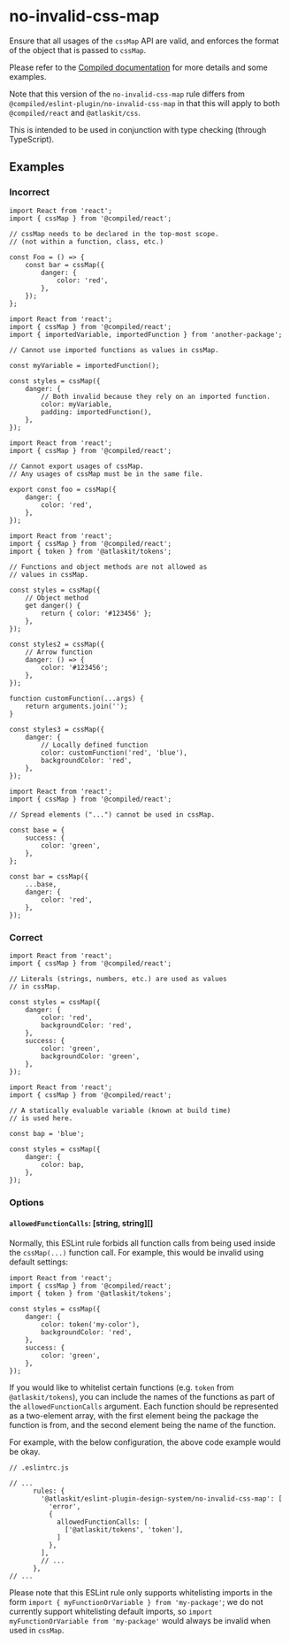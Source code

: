 # no-invalid-css-map

Ensure that all usages of the `cssMap` API are valid, and enforces the format of the object that is
passed to `cssMap`.

Please refer to the [Compiled documentation](https://compiledcssinjs.com/docs/api-cssmap) for more
details and some examples.

Note that this version of the `no-invalid-css-map` rule differs from
`@compiled/eslint-plugin/no-invalid-css-map` in that this will apply to both `@compiled/react` and
`@atlaskit/css`.

This is intended to be used in conjunction with type checking (through TypeScript).

## Examples

### Incorrect

```tsx
import React from 'react';
import { cssMap } from '@compiled/react';

// cssMap needs to be declared in the top-most scope.
// (not within a function, class, etc.)

const Foo = () => {
    const bar = cssMap({
        danger: {
            color: 'red',
        },
    });
};
```

```tsx
import React from 'react';
import { cssMap } from '@compiled/react';
import { importedVariable, importedFunction } from 'another-package';

// Cannot use imported functions as values in cssMap.

const myVariable = importedFunction();

const styles = cssMap({
    danger: {
        // Both invalid because they rely on an imported function.
        color: myVariable,
        padding: importedFunction(),
    },
});
```

```tsx
import React from 'react';
import { cssMap } from '@compiled/react';

// Cannot export usages of cssMap.
// Any usages of cssMap must be in the same file.

export const foo = cssMap({
    danger: {
        color: 'red',
    },
});
```

```tsx
import React from 'react';
import { cssMap } from '@compiled/react';
import { token } from '@atlaskit/tokens';

// Functions and object methods are not allowed as
// values in cssMap.

const styles = cssMap({
    // Object method
    get danger() {
        return { color: '#123456' };
    },
});

const styles2 = cssMap({
    // Arrow function
    danger: () => {
        color: '#123456';
    },
});

function customFunction(...args) {
    return arguments.join('');
}

const styles3 = cssMap({
    danger: {
        // Locally defined function
        color: customFunction('red', 'blue'),
        backgroundColor: 'red',
    },
});
```

```tsx
import React from 'react';
import { cssMap } from '@compiled/react';

// Spread elements ("...") cannot be used in cssMap.

const base = {
    success: {
        color: 'green',
    },
};

const bar = cssMap({
    ...base,
    danger: {
        color: 'red',
    },
});
```

### Correct

```tsx
import React from 'react';
import { cssMap } from '@compiled/react';

// Literals (strings, numbers, etc.) are used as values
// in cssMap.

const styles = cssMap({
    danger: {
        color: 'red',
        backgroundColor: 'red',
    },
    success: {
        color: 'green',
        backgroundColor: 'green',
    },
});
```

```tsx
import React from 'react';
import { cssMap } from '@compiled/react';

// A statically evaluable variable (known at build time)
// is used here.

const bap = 'blue';

const styles = cssMap({
    danger: {
        color: bap,
    },
});
```

### Options

#### `allowedFunctionCalls`: [string, string][]

Normally, this ESLint rule forbids all function calls from being used inside the `cssMap(...)`
function call. For example, this would be invalid using default settings:

```tsx
import React from 'react';
import { cssMap } from '@compiled/react';
import { token } from '@atlaskit/tokens';

const styles = cssMap({
    danger: {
        color: token('my-color'),
        backgroundColor: 'red',
    },
    success: {
        color: 'green',
    },
});
```

If you would like to whitelist certain functions (e.g. `token` from `@atlaskit/tokens`), you can
include the names of the functions as part of the `allowedFunctionCalls` argument. Each function
should be represented as a two-element array, with the first element being the package the function
is from, and the second element being the name of the function.

For example, with the below configuration, the above code example would be okay.

```tsx
// .eslintrc.js

// ...
      rules: {
        '@atlaskit/eslint-plugin-design-system/no-invalid-css-map': [
          'error',
          {
            allowedFunctionCalls: [
              ['@atlaskit/tokens', 'token'],
            ]
          },
        ],
        // ...
      },
// ...
```

Please note that this ESLint rule only supports whitelisting imports in the form
`import { myFunctionOrVariable } from 'my-package'`; we do not currently support whitelisting
default imports, so `import myFunctionOrVariable from 'my-package'` would always be invalid when
used in `cssMap`.
